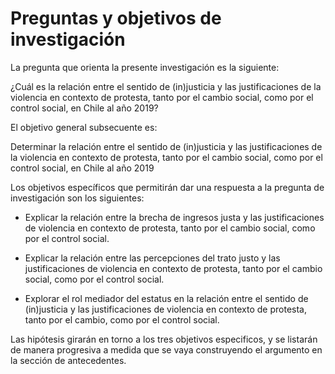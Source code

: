 # Preguntas y objetivos de investigación

La pregunta que orienta la presente investigación es la siguiente:

¿Cuál es la relación entre el sentido de (in)justicia y las justificaciones de la violencia en contexto de protesta, tanto por el cambio social, como por el control social, en Chile al año 2019?

El objetivo general subsecuente es:

Determinar la relación entre el sentido de (in)justicia y las justificaciones de la violencia en contexto de protesta, tanto por el cambio social, como por el control social, en Chile al año 2019

Los objetivos específicos que permitirán dar una respuesta a la pregunta de investigación son los siguientes:

- Explicar la relación entre la brecha de ingresos justa y las justificaciones de violencia en contexto de protesta, tanto por el cambio social, como por el control social.

- Explicar la relación entre las percepciones del trato justo y las justificaciones de violencia en contexto de protesta, tanto por el cambio social, como por el control social.

- Explorar el rol mediador del estatus en la relación entre el sentido de (in)justicia y las justificaciones de violencia en contexto de protesta, tanto por el cambio, como por el control social.

Las hipótesis girarán en torno a los tres objetivos especificos, y se listarán de manera progresiva a medida que se vaya construyendo el argumento en la sección de antecedentes.
